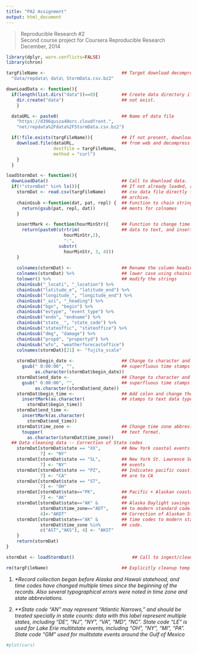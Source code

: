 ```yaml
---
title: "PA2 Assignment"
output: html_document
---
```


>Reproducible Research #2  
>Second course project for Coursera Reproducible Research  
>December, 2014  

```r
library(dplyr, warn.conflicts=FALSE)
library(chron)

targFileName <-                             ## Target download decompressed file
  "data/repdata\ data\ StormData.csv.bz2"

downLoadData <- function(){
  if(length(list.dirs("data"))==0){         ## Create data directory if it does
    dir.create("data")                      ## not exist.
    }

  dataURL <- paste0(                        ## Name of data file
    "https://d396qusza40orc.cloudfront.",
    "net/repdata%2Fdata%2FStormData.csv.bz2")

  if(!file.exists(targFileName)){           ## If not present, download file
    download.file(dataURL,                  ## from web and decompress 
                  destfile = targFileName, 
                  method = "curl")
    }
  }

loadStormDat <- function(){
  downLoadData()                            ## Call to download data.
  if(!"stormDat" %in% ls()){                ## If not already loaded, read-in
    stormDat <- read.csv(targFileName)      ## csv data file directly from bzip
                                            ## archive.
    chainGsub <-function(dat, pat, repl) {  ## Function to chain string replace-
      return(gsub(pat, repl, dat))          ## ments for colnames
    }

    insertMark <- function(hourMinStr){     ## Function to change time stamp 
      return(paste0(strtrim(                ## data to text, and insert ":".
                      hourMinStr,2), 
                      ":", 
                    substr(
                      hourMinStr, 3, 4)))
    }
  
    colnames(stormDat) <-                   ## Rename the column headings to
    colnames(stormDat) %>%                  ## lower case using chaining to
    tolower() %>%                           ## modify the strings
    chainGsub("_locati", "_location") %>%
    chainGsub("latitude_e", "latitude_end") %>%
    chainGsub("longitude_", "longitude_end") %>%
    chainGsub("_azi", "_heading") %>%
    chainGsub("bgn", "begin") %>%
    chainGsub("evtype", "event_type") %>%
    chainGsub("endn", "endname") %>%
    chainGsub("state__", "state_code") %>%
    chainGsub("stateoffic", "stateoffice") %>%
    chainGsub("dmg", "damage") %>%
    chainGsub("propd", "propertyd") %>%
    chainGsub("wfo", "weatherforecastoffice")
    colnames(stormDat)[21] <- "fujita_scale"
      
    stormDat$begin_date <-                  ## Change to character and remove 
      gsub(" 0:00:00", "",                  ## superfluous time stamps
           as.character(stormDat$begin_date))
    stormDat$end_date <-                    ## Change to character and remove 
      gsub(" 0:00:00", "",                  ## superfluous time stamps
           as.character(stormDat$end_date))
    stormDat$begin_time <-                  ## Add colon and change the time 
      insertMark(as.character(              ## stamps to text data type.
        stormDat$begin_time))
    stormDat$end_time <- 
      insertMark(as.character(
        stormDat$end_time))
    stormDat$time_zone <-                   ## Change time zone abbreviation to
      toupper(                              ## text format.
        as.character(stormDat$time_zone))
  ## Data cleaning data -- Correction of State codes
    stormDat[stormDat$state == "XX",        ## New York coastal events
             7] <- "NY"
    stormDat[stormDat$state == "SL",        ## New York St. Lawrence Seaway
             7] <- "NY"                     ## events   
    stormDat[stormDat$state == "PZ",        ## Indicates pacific coast. All refs
             7] <- "CA"                     ## are to CA
    stormDat[stormDat$state == "ST",          
             7] <- "OH"
    stormDat[stormDat$state=="PK",          ## Pacific + Alaskan coastal areas  
             7] <- "AK"                     ## 
    stormDat[stormDat$state=="AK" &         ## Alaska Daylight savings time code
             stormDat$time_zone=="ADT",     ## to modern standard code.
             4]<-"AKDT"                     ## Correction of Alaskan Standard  
    stormDat[stormDat$state=="AK" &         ## time codes to modern standard
             stormDat$time_zone %in%        ## code.
             c("AST","AKS"), 4] <- "AKST"  
    }  
    return(stormDat)
}

stormDat <- loadStormDat()                      ## Call to ingest/clean data

rm(targFileName)                            ## Explicitly cleanup temp data 
```   

1.  _\*Record collection began before Alaska and Hawaii statehood, and time codes
have changed multiple times since the beginning of the records.  Also several
typographical errors were noted in time zone and state abbreviations._  

2.  _\*\*State code "AN" may represent "Atlantic Narrows," and should be treated 
specially in state counts: data with this label represent multiple states, 
including "DE", "NJ", "NY", "VA", "MD", "NC".  State code "LE" is used for Lake 
Erie multitstate events, including "OH", "NY", "MI", "PA". State code "GM" used 
for mulitstate events around the Gulf of Mexico_  
      


```r
#plot(cars)
```


